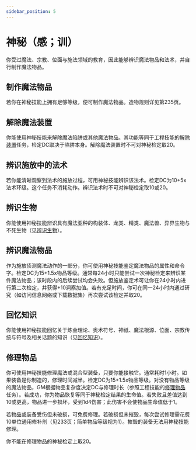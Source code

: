 ```yaml
---
sidebar_position: 5
---
```


# 神秘（感；训）

你受过魔法、宗教、位面与施法领域的教育，因此能够辨识魔法物品和法术，并自行制作魔法物品。

## 制作魔法物品

若你在神秘技能上拥有足够等级，便可制作魔法物品。造物规则详见第235页。

## 解除魔法装置

你能使用神秘技能来解除魔法陷阱或其他魔法物品。其功能等同于工程技能的[解除装置](/skills/engineering#解除装置)任务，检定DC取决于陷阱本身。解除魔法装置时不可对神秘检定取20。

## 辨识施放中的法术

若你能清晰观察到法术的施放过程，可用神秘技能辨识该法术。检定DC为10+5x法术环级。这个任务不消耗动作。辨识法术时不可对神秘检定取10或20。

## 辨识生物

你能使用神秘技能辨识具有魔法亚种的构装体、龙类、精类、魔法兽、异界生物与不死生物（见[辨识生物](/core_rulebook/chapter%205#辨识生物)）。

## 辨识魔法物品

作为施放侦测魔法动作的一部分，你可使用神秘技能鉴定魔法物品的属性和命令字。检定DC为15+1.5x物品等级。通常每24小时只能尝试一次神秘检定来辨识某件魔法物品；该时段内的后续尝试均会失败。但施放鉴定术可让你在24小时内进行第二次检定，并获得+10洞察加值。若有充足时间，你可在同一24小时内通过研究（如访问信息网络或下载数据集）再次尝试该检定并取20。

## 回忆知识

你能使用神秘技能回忆关于炼金理论、奥术符号、神祇、魔法根源、位面、宗教传统与符号及相关话题的知识（见[回忆知识](/core_rulebook/chapter%205#回忆知识)）。

## 修理物品

你可使用神秘技能修理魔法或混合型装备，只要你能接触它。通常耗时1小时。如果装备是你制造的，修理时间减半。检定DC为15+1.5x物品等级。对没有物品等级的魔法物品，GM根据物品复杂度决定DC与修理时长（参照工程技能的[修理物品](/skills/engineering#修理物品)任务）。若成功，你为物品恢复等同于神秘检定结果的生命值。若失败且差值达到10或更高，物品进一步损坏，受到1d4伤害；此伤害不会使物品生命值低于1。

若物品或装备受伤但未破损，可免费修理。若破损但未摧毁，每次尝试修理需花费10单位通用修补剂（见233页；简单物品等级视为1）。摧毁的装备无法用神秘技能修理。

你不能在修理物品的神秘检定上取20。